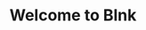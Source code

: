 ---
title: "Welcome to Blnk"
sidebarTitle: "Reconciliation strategies"
description: "The open-source backend for building fintech products at scale."
icon: "route"
"og:title": "Open-source Financial Ledger for Developers - Blnk"
"og:description": "Discover Blnk, the open-source backend for building fintech. Accurately record transactions and scale your fintech product reliably with Blnk."
---